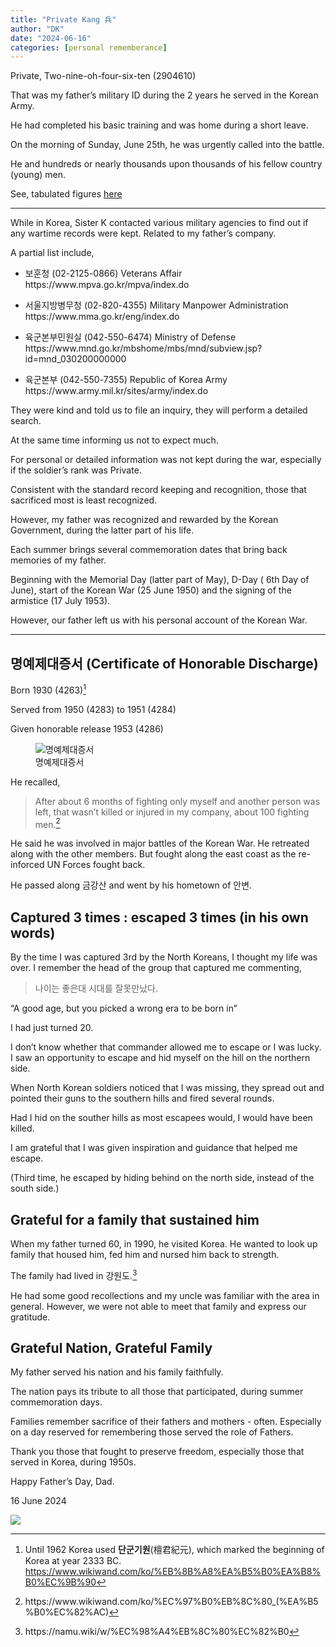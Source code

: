 ```yaml
---
title: "Private Kang 兵"
author: "DK"
date: "2024-06-16"
categories: [personal rememberance]
---
```


Private, Two-nine-oh-four-six-ten (2904610)

That was my father's military ID during the 2 years he served in the Korean Army.

He had completed his basic training and was home during a short leave.

On the morning of Sunday, June 25th, he was urgently called into the battle.

He and hundreds or nearly thousands upon thousands of his fellow country (young) men.

See, tabulated figures [here](https://oakhi.github.io/Life-Begins-When/posts/20230727%20Korean%20War%20Remembrance/)

---

While in Korea, Sister K contacted various military agencies to find out if any wartime records were kept. Related to my father's company.

A partial list include,

-   보훈청 (02-2125-0866) Veterans Affair https://www.mpva.go.kr/mpva/index.do

-   서울지방병무청 (02-820-4355) Military Manpower Administration https://www.mma.go.kr/eng/index.do

-   육군본부민원실 (042-550-6474) Ministry of Defense https://www.mnd.go.kr/mbshome/mbs/mnd/subview.jsp?id=mnd_030200000000

-   육군본부 (042-550-7355) Republic of Korea Army https://www.army.mil.kr/sites/army/index.do

They were kind and told us to file an inquiry, they will perform a detailed search.

At the same time informing us not to expect much.

For personal or detailed information was not kept during the war, especially if the soldier's rank was Private.

Consistent with the standard record keeping and recognition, those that sacrificed most is least recognized.

However, my father was recognized and rewarded by the Korean Government, during the latter part of his life.

Each summer brings several commemoration dates that bring back memories of my father.

Beginning with the Memorial Day (latter part of May), D-Day ( 6th Day of June), start of the Korean War (25 June 1950) and the signing of the armistice (17 July 1953).

However, our father left us with his personal account of the Korean War.

------------------------------------------------------------------------

## 명예제대증서 (Certificate of Honorable Discharge)

Born 1930 (4263)^[Until 1962 Korea used **단군기원**(檀君紀元), which marked the beginning of Korea at year 2333 BC. <https://www.wikiwand.com/ko/%EB%8B%A8%EA%B5%B0%EA%B8%B0%EC%9B%90>]

Served from 1950 (4283) to 1951 (4284)

Given honorable release 1953 (4286)

![명예제대증서](cert.jpg)

He recalled,

> After about 6 months of fighting only myself and another person was left, that wasn't killed or injured in my company, about 100 fighting men.^[https://www.wikiwand.com/ko/%EC%97%B0%EB%8C%80\_(%EA%B5%B0%EC%82%AC)]

He said he was involved in major battles of the Korean War. 
He retreated along with the other members. 
But fought along the east coast as the re-inforced UN Forces fought back.

He passed along 금강산 and went by his hometown of 안변.

## Captured 3 times : escaped 3 times (in his own words)

By the time I was captured 3rd by the North Koreans, I thought my life was over.
I remember the head of the group that captured me commenting,

> 나이는 좋은대 시대를 잘못만났다.

"A good age, but you picked a wrong era to be born in"

I had just turned 20.

I don't know whether that commander allowed me to escape or I was lucky.
I saw an opportunity to escape and hid myself on the hill on the northern side.

When North Korean soldiers noticed that I was missing, they spread out and pointed their guns to the southern hills and fired several rounds.

Had I hid on the souther hills as most escapees would, I would have been killed.

I am grateful that I was given inspiration and guidance that helped me escape.

(Third time, he escaped by hiding behind on the north side, instead of the south side.)

## Grateful for a family that sustained him

When my father turned 60, in 1990, he visited Korea.
He wanted to look up family that housed him, fed him and nursed him back to strength.

The family had lived in 강원도.^[https://namu.wiki/w/%EC%98%A4%EB%8C%80%EC%82%B0]

He had some good recollections and my uncle was familiar with the area in general.
However, we were not able to meet that family and express our gratitude.

## Grateful Nation, Grateful Family

My father served his nation and his family faithfully.

The nation pays its tribute to all those that participated, during summer commemoration days.

Families remember sacrifice of their fathers and mothers - often. 
Especially on a day reserved for remembering those served the role of Fathers.

Thank you those that fought to preserve freedom, especially those that served in Korea, during 1950s.

Happy Father's Day, Dad.

16 June 2024

![](IMG_3944.JPG)